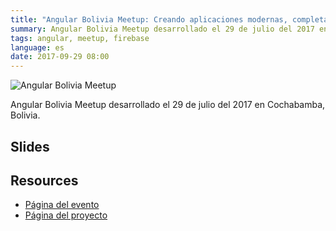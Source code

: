```yaml
---
title: "Angular Bolivia Meetup: Creando aplicaciones modernas, completas. Angular + Firebase"
summary: Angular Bolivia Meetup desarrollado el 29 de julio del 2017 en Cochabamba, Bolivia.
tags: angular, meetup, firebase
language: es
date: 2017-09-29 08:00
---
```


![Angular Bolivia Meetup](/images/talks/angularbolivia.jpeg)

Angular Bolivia Meetup desarrollado el 29 de julio del 2017 en Cochabamba, Bolivia.

## Slides

<script async className="speakerdeck-embed" data-id="9b4b66335b724c2382af1542b017dd59" data-ratio="1.77777777777778" src="//speakerdeck.com/assets/embed.js"></script>

## Resources

* [Página del evento](https://www.meetup.com/Angular-Bolivia/events/241204092/)
* [Página del proyecto](/projects/angularfirebaseweb/)
